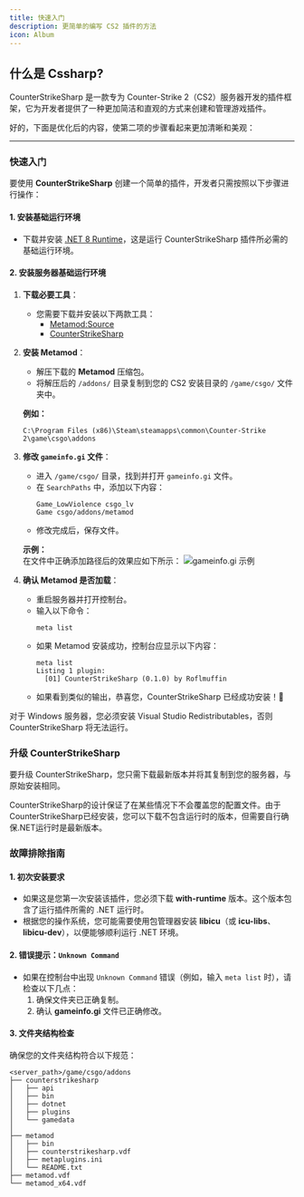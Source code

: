 ```yaml
---
title: 快速入门 
description: 更简单的编写 CS2 插件的方法
icon: Album
---
```


## 什么是 Cssharp?
CounterStrikeSharp 是一款专为 Counter-Strike 2（CS2）服务器开发的插件框架，它为开发者提供了一种更加简洁和直观的方式来创建和管理游戏插件。

好的，下面是优化后的内容，使第二项的步骤看起来更加清晰和美观：

---

### 快速入门

要使用 **CounterStrikeSharp** 创建一个简单的插件，开发者只需按照以下步骤进行操作：

#### 1. **安装基础运行环境**
- 下载并安装 [.NET 8 Runtime](https://dotnet.microsoft.com/en-us/download/dotnet/8.0)，这是运行 CounterStrikeSharp 插件所必需的基础运行环境。

#### 2. **安装服务器基础运行环境**

   1. **下载必要工具**：
      - 您需要下载并安装以下两款工具：
        - [Metamod:Source](https://www.sourcemm.net/downloads.php/?branch=master)
        - [CounterStrikeSharp](https://github.com/roflmuffin/CounterStrikeSharp/releases)
   
   2. **安装 Metamod**：
      - 解压下载的 **Metamod** 压缩包。
      - 将解压后的 `/addons/` 目录复制到您的 CS2 安装目录的 `/game/csgo/` 文件夹中。
      
      **例如：**
      ```
      C:\Program Files (x86)\Steam\steamapps\common\Counter-Strike 2\game\csgo\addons
      ```

   3. **修改 `gameinfo.gi` 文件**：
      - 进入 `/game/csgo/` 目录，找到并打开 `gameinfo.gi` 文件。
      - 在 `SearchPaths` 中，添加以下内容：
        ```plaintext
        Game_LowViolence csgo_lv
        Game csgo/addons/metamod
        ```
      - 修改完成后，保存文件。

      **示例：**  
      在文件中正确添加路径后的效果应如下所示：
      ![gameinfo.gi 示例](/image/gameinfogi-example.png)

   4. **确认 Metamod 是否加载**：
      - 重启服务器并打开控制台。
      - 输入以下命令：
        ```
        meta list
        ```
      - 如果 Metamod 安装成功，控制台应显示以下内容：
        ```plaintext
        meta list
        Listing 1 plugin:
          [01] CounterStrikeSharp (0.1.0) by Roflmuffin
        ```
      - 如果看到类似的输出，恭喜您，CounterStrikeSharp 已经成功安装！🎉

<Callout title="警告" type="error">
  对于 Windows 服务器，您必须安装 Visual Studio Redistributables，否则 CounterStrikeSharp 将无法运行。
</Callout>


### 升级 CounterStrikeSharp

要升级 CounterStrikeSharp，您只需下载最新版本并将其复制到您的服务器，与原始安装相同。

CounterStrikeSharp的设计保证了在某些情况下不会覆盖您的配置文件。由于CounterStrikeSharp已经安装，您可以下载不包含运行时的版本，但需要自行确保.NET运行时是最新版本。

### 故障排除指南

#### 1. 初次安装要求

- 如果这是您第一次安装该插件，您必须下载 **with-runtime** 版本。这个版本包含了运行插件所需的 .NET 运行时。
- 根据您的操作系统，您可能需要使用包管理器安装 **libicu**（或 **icu-libs**、**libicu-dev**），以便能够顺利运行 .NET 环境。

#### 2. 错误提示：`Unknown Command`

- 如果在控制台中出现 `Unknown Command` 错误（例如，输入 `meta list` 时），请检查以下几点：
  1. 确保文件夹已正确复制。
  2. 确认 **gameinfo.gi** 文件已正确修改。

#### 3. 文件夹结构检查

确保您的文件夹结构符合以下规范：

```plaintext
<server_path>/game/csgo/addons
├── counterstrikesharp
│   ├── api
│   ├── bin
│   ├── dotnet
│   ├── plugins
│   └── gamedata
│
├── metamod
│   ├── bin
│   ├── counterstrikesharp.vdf
│   ├── metaplugins.ini
│   └── README.txt
├── metamod.vdf
└── metamod_x64.vdf
